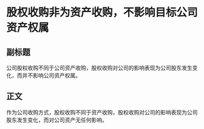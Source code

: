 # 股权收购非为资产收购，不影响目标公司资产权属
## 副标题
公司股权收购不同于公司资产收购，股权收购对公司的影响表现为公司股东发生变化，而并不影响公司资产权属。
## 正文
作为公司收购方式，股权收购不同于资产收购，股权收购对公司的影响表现为公司股东发生变化，而对公司资产无任何影响。